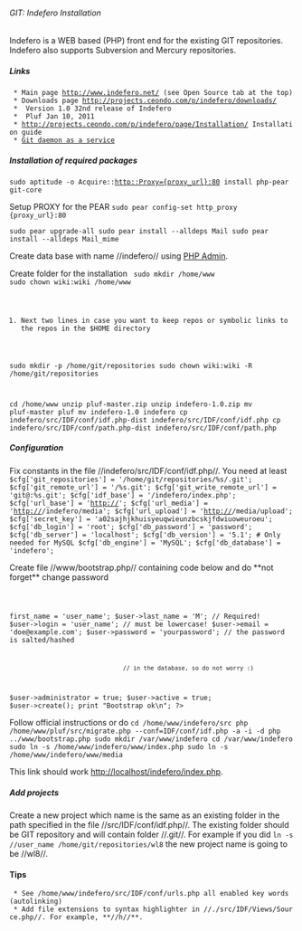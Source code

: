 ====== GIT: Indefero Installation ======

Indefero is a WEB based (PHP) front end for the existing GIT repositories. Indefero also supports Subversion and Mercury repositories.

===== Links =====

  * Main page http://www.indefero.net/ (see Open Source tab at the top)
  * Downloads page http://projects.ceondo.com/p/indefero/downloads/
  * {{:howtos:git:indefero-1.0.zip|}} Version 1.0 32nd release of Indefero
  * {{:howtos:git:pluf-master.zip|}} Pluf Jan 10, 2011
  * [[http://projects.ceondo.com/p/indefero/page/Installation/]] Installation guide
  * [[http://batterypowered.wordpress.com/2008/07/04/deploying-a-git-repository-server-in-ubuntu/|Git daemon as a service]]

===== Installation of required packages =====

<code bash>
sudo aptitude -o Acquire::http::Proxy={proxy_url}:80 install php-pear git-core 
</code>

Setup PROXY for the PEAR
<code bash>
sudo pear config-set http_proxy {proxy_url}:80
</code>

<code bash>
sudo pear upgrade-all
sudo pear install --alldeps Mail
sudo pear install --alldeps Mail_mime
</code>


Create data base with name //indefero// using [[http://localhost/phpmyadmin|PHP Admin]]. 

Create folder for the installation
<code bash>
sudo mkdir /home/www
sudo chown wiki:wiki /home/www

# Next two lines in case you want to keep repos or symbolic links to the repos in the $HOME directory
sudo mkdir -p /home/git/repositories
sudo chown wiki:wiki -R  /home/git/repositories

cd /home/www
unzip pluf-master.zip
unzip indefero-1.0.zip
mv pluf-master pluf
mv indefero-1.0 indefero
cp indefero/src/IDF/conf/idf.php-dist  indefero/src/IDF/conf/idf.php
cp indefero/src/IDF/conf/path.php-dist indefero/src/IDF/conf/path.php
</code>

===== Configuration =====

Fix constants in the file //indefero/src/IDF/conf/idf.php//. You need at least
<code php>
$cfg['git_repositories'] = '/home/git/repositories/%s/.git';
$cfg['git_remote_url'] = '<server_url>/%s.git';
$cfg['git_write_remote_url'] = 'git@<server_url>:%s.git';
$cfg['idf_base'] = '/indefero/index.php';
$cfg['url_base'] = 'http://<server_url>';
$cfg['url_media'] = 'http://<server_url>/indefero/media';
$cfg['url_upload'] = 'http://<server_url>/media/upload';
$cfg['secret_key'] = 'a02sajhjkhuisyeuqwieunzbcskjfdwiuoweuroeu';
$cfg['db_login'] = 'root';
$cfg['db_password'] = 'password';
$cfg['db_server'] = 'localhost';
$cfg['db_version'] = '5.1'; # Only needed for MySQL
$cfg['db_engine'] = 'MySQL'; 
$cfg['db_database'] = 'indefero';
</code>

Create file //www/bootstrap.php// containing code below and do **not forget** change password
<code PHP>
<?php
require '/home/www/indefero/src/IDF/conf/path.php';
require 'Pluf.php';
Pluf::start('/home/www/indefero/src/IDF/conf/idf.php');
Pluf_Dispatcher::loadControllers(Pluf::f('idf_views'));

$user = new Pluf_User();
$user->first_name = 'user_name';
$user->last_name = 'M'; // Required!
$user->login = 'user_name'; // must be lowercase!
$user->email = 'doe@example.com';
$user->password = 'yourpassword'; // the password is salted/hashed 
                                  // in the database, so do not worry :)
$user->administrator = true;
$user->active = true;
$user->create();
print "Bootstrap ok\n";
?>
</code>

Follow official instructions or do 
<code bash>
cd /home/www/indefero/src
php /home/www/pluf/src/migrate.php --conf=IDF/conf/idf.php -a -i -d 
php ../www/bootstrap.php
sudo mkdir /var/www/indefero
cd /var/www/indefero
sudo ln -s /home/www/indefero/www/index.php
sudo ln -s /home/www/indefero/www/media
</code>

This link should work [[http://localhost/indefero/index.php]]. 

===== Add projects =====

Create a new project which name is the same as an existing folder in the path specified in the file //src/IDF/conf/idf.php//. The existing folder should be GIT repository and will contain folder //.git//. For example if you did 
<code bash>
ln -s /<path>/user_name /home/git/repositories/wl8
</code>
the new project name is going to be //wl8//.



==== Tips ====


  * See /home/www/indefero/src/IDF/conf/urls.php all enabled key words (autolinking)
  * Add file extensions to syntax highlighter in //./src/IDF/Views/Source.php//. For example, **//h//**.